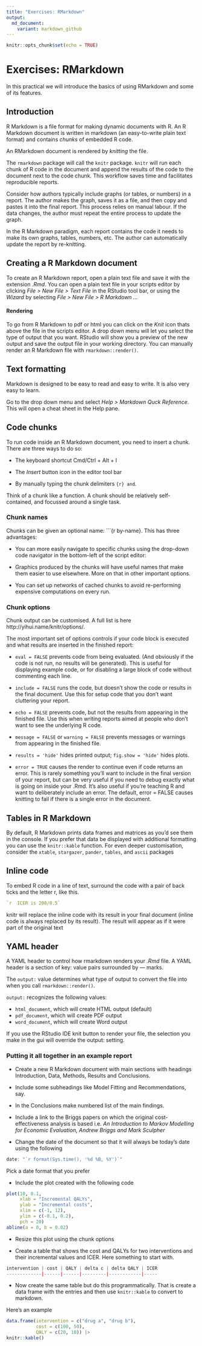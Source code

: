 ```yaml
---
title: "Exercises: RMarkdown"
output:
  md_document:
    variant: markdown_github
---
```


```r
knitr::opts_chunk$set(echo = TRUE)
```

# Exercises: RMarkdown

In this practical we will introduce the basics of using RMarkdown and some of its features.

## Introduction

R Markdown is a file format for making dynamic documents with R. An R Markdown document is written in markdown (an easy-to-write plain text format) and contains *chunks* of embedded R code.

An RMarkdown document is rendered by _knitting_ the file.

The `rmarkdown` package will call the `knitr` package. `knitr` will run each chunk of R code in the document and append the results of the code to the document next to the code chunk. This workflow saves time and facilitates reproducible reports.

Consider how authors typically include graphs (or tables, or numbers) in a report. The author makes the graph, saves it as a file, and then copy and pastes it into the final report. This process relies on manual labour. If the data changes, the author must repeat the entire process to update the graph.

In the R Markdown paradigm, each report contains the code it needs to make its own graphs, tables, numbers, etc. The author can automatically update the report by re-knitting.


## Creating a R Markdown document

To create an R Markdown report, open a plain text file and save it with the extension _.Rmd_. You can open a plain text file in your scripts editor by clicking _File > New File > Text File_ in the RStudio tool bar, or using the _Wizard_ by selecting _File > New File > R Markdown ..._

#### Rendering

To go from R Markdown to pdf or html you can click on the _Knit_ icon thats above the file in the scripts editor. A drop down menu will let you select the type of output that you want.
RStudio will show you a preview of the new output and save the output file in your working directory.
You can manually render an R Markdown file with `rmarkdown::render()`.

## Text formatting

Markdown is designed to be easy to read and easy to write. It is also very easy to learn. 

Go to the drop down menu and select _Help > Markdown Quck Reference_. This will open a cheat sheet in the Help pane.


## Code chunks

To run code inside an R Markdown document, you need to insert a chunk. There are three ways to do so:

* The keyboard shortcut Cmd/Ctrl + Alt + I

* The _Insert_ button icon in the editor tool bar

* By manually typing the chunk delimiters ```{r} and ```.

Think of a chunk like a function. A chunk should be relatively self-contained, and focussed around a single task.

### Chunk names
Chunks can be given an optional name: ```{r by-name}. This has three advantages:

* You can more easily navigate to specific chunks using the drop-down code navigator in the bottom-left of the script editor:

* Graphics produced by the chunks will have useful names that make them easier to use elsewhere. More on that in other important options.

* You can set up networks of cached chunks to avoid re-performing expensive computations on every run.

### Chunk options

Chunk output can be customised. A full list is here http://yihui.name/knitr/options/.

The most important set of options controls if your code block is executed and what results are inserted in the finished report:

* `eval = FALSE` prevents code from being evaluated. (And obviously if the code is not run, no results will be generated). This is useful for displaying example code, or for disabling a large block of code without commenting each line.

* `include = FALSE` runs the code, but doesn’t show the code or results in the final document. Use this for setup code that you don’t want cluttering your report.

* `echo = FALSE` prevents code, but not the results from appearing in the finished file. Use this when writing reports aimed at people who don’t want to see the underlying R code.

* `message = FALSE` or `warning = FALSE` prevents messages or warnings from appearing in the finished file.

* `results = 'hide'` hides printed output; `fig.show = 'hide'` hides plots.

* `error = TRUE` causes the render to continue even if code returns an error. This is rarely something you’ll want to include in the final version of your report, but can be very useful if you need to debug exactly what is going on inside your .Rmd. It’s also useful if you’re teaching R and want to deliberately include an error. The default, error = FALSE causes knitting to fail if there is a single error in the document.

## Tables in R Markdown

By default, R Markdown prints data frames and matrices as you’d see them in the console.
If you prefer that data be displayed with additional formatting you can use the `knitr::kable` function. For even deeper customisation, consider the `xtable`, `stargazer`, `pander`, `tables`, and `ascii` packages

## Inline code

To embed R code in a line of text, surround the code with a pair of back ticks and the letter r, like this.

```r
`r  ICER is 200/0.5`
```

knitr will replace the inline code with its result in your final document (inline code is always replaced by its result). The result will appear as if it were part of the original text

## YAML header

A YAML header to control how rmarkdown renders your _.Rmd_ file. A YAML header is a section of key: value pairs surrounded by --- marks.

The `output:` value determines what type of output to convert the file into when you call `rmarkdown::render()`.

`output:` recognizes the following values:

* `html_document`, which will create HTML output (default)
* `pdf_document`, which will create PDF output
* `word_document`, which will create Word output

If you use the RStudio IDE knit button to render your file, the selection you make in the gui will override the output: setting.

### Putting it all together in an example report

* Create a new R Markdown document with main sections with headings Introduction, Data, Methods, Results and Conclusions.

* Include some subheadings like Model Fitting and Recommendations, say.

* In the Conclusions make numbered list of the main findings.

* Include a link to the Briggs papers on which the original cost-effectiveness analysis is based i.e.
_An Introduction to Markov Modelling for Economic Evaluation, Andrew Briggs and Mark Sculpher_

* Change the date of the document so that it will always be today's date using the following

```r
date: "`r format(Sys.time(), '%d %B, %Y')`"
```

Pick a date format that you prefer

* Include the plot created with the following code

```r
plot(10, 0.1,
     xlab = "Incremental QALYs",
     ylab = "Incremental costs",
     xlim = c(-1, 12),
     ylim = c(-0.1, 0.2),
     pch = 20)
abline(a = 0, b = 0.02)
```

* Resize this plot using the chunk options

* Create a table that shows the cost and QALYs for two interventions and their incremental values and ICER. Here something to start with.

```r
intervention | cost | QALY | delta c | delta QALY | ICER
-------------|------|------|---------|------------|-----
```

* Now create the same table but do this programmatically. That is create a data frame with the entries and then use `knitr::kable` to convert to markdown.

Here's an example

```r
data.frame(intervention = c("drug a", "drug b"),
           cost = c(100, 50),
           QALY = c(20, 10)) |> 
knitr::kable()
```

